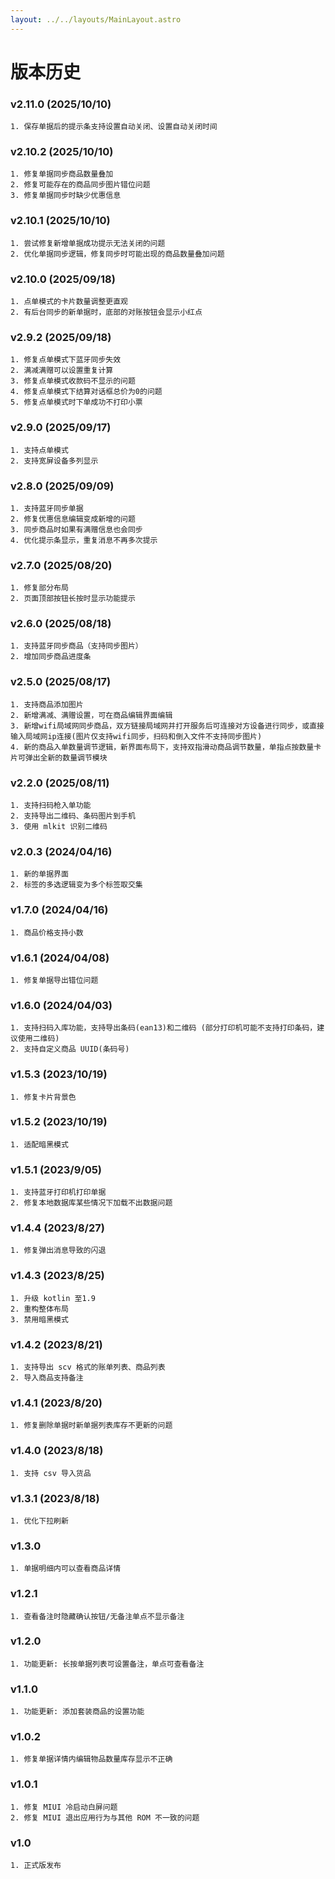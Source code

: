 ```yaml
---
layout: ../../layouts/MainLayout.astro
---
```


# 版本历史

### v2.11.0 (2025/10/10)

    1. 保存单据后的提示条支持设置自动关闭、设置自动关闭时间

### v2.10.2 (2025/10/10)

    1. 修复单据同步商品数量叠加
    2. 修复可能存在的商品同步图片错位问题
    3. 修复单据同步时缺少优惠信息

### v2.10.1 (2025/10/10)

    1. 尝试修复新增单据成功提示无法关闭的问题
    2. 优化单据同步逻辑，修复同步时可能出现的商品数量叠加问题

### v2.10.0 (2025/09/18)

    1. 点单模式的卡片数量调整更直观
    2. 有后台同步的新单据时，底部的对账按钮会显示小红点

### v2.9.2 (2025/09/18)

    1. 修复点单模式下蓝牙同步失效
    2. 满减满赠可以设置重复计算
    3. 修复点单模式收款码不显示的问题
    4. 修复点单模式下结算对话框总价为0的问题
    5. 修复点单模式时下单成功不打印小票

### v2.9.0 (2025/09/17)

    1. 支持点单模式
    2. 支持宽屏设备多列显示

### v2.8.0 (2025/09/09)

    1. 支持蓝牙同步单据
    2. 修复优惠信息编辑变成新增的问题
    3. 同步商品时如果有满赠信息也会同步
    4. 优化提示条显示，重复消息不再多次提示

### v2.7.0 (2025/08/20)

    1. 修复部分布局
    2. 页面顶部按钮长按时显示功能提示

### v2.6.0 (2025/08/18)

    1. 支持蓝牙同步商品（支持同步图片）
    2. 增加同步商品进度条

### v2.5.0 (2025/08/17)

    1. 支持商品添加图片
    2. 新增满减、满赠设置，可在商品编辑界面编辑
    3. 新增wifi局域网同步商品，双方链接局域网并打开服务后可连接对方设备进行同步，或直接输入局域网ip连接(图片仅支持wifi同步，扫码和倒入文件不支持同步图片)
    4. 新的商品入单数量调节逻辑，新界面布局下，支持双指滑动商品调节数量，单指点按数量卡片可弹出全新的数量调节模块

### v2.2.0 (2025/08/11)

    1. 支持扫码枪入单功能
    2. 支持导出二维码、条码图片到手机
    3. 使用 mlkit 识别二维码

### v2.0.3 (2024/04/16)

    1. 新的单据界面
    2. 标签的多选逻辑变为多个标签取交集

### v1.7.0 (2024/04/16)

    1. 商品价格支持小数

### v1.6.1 (2024/04/08)

    1. 修复单据导出错位问题

### v1.6.0 (2024/04/03)

    1. 支持扫码入库功能，支持导出条码(ean13)和二维码 (部分打印机可能不支持打印条码，建议使用二维码)
    2. 支持自定义商品 UUID(条码号)

### v1.5.3 (2023/10/19)

    1. 修复卡片背景色

### v1.5.2 (2023/10/19)

    1. 适配暗黑模式

### v1.5.1 (2023/9/05)

    1. 支持蓝牙打印机打印单据
    2. 修复本地数据库某些情况下加载不出数据问题

### v1.4.4 (2023/8/27)

    1. 修复弹出消息导致的闪退

### v1.4.3 (2023/8/25)

    1. 升级 kotlin 至1.9
    2. 重构整体布局
    3. 禁用暗黑模式

### v1.4.2 (2023/8/21)

    1. 支持导出 scv 格式的账单列表、商品列表
    2. 导入商品支持备注

### v1.4.1 (2023/8/20)

    1. 修复删除单据时新单据列表库存不更新的问题

### v1.4.0 (2023/8/18)

    1. 支持 csv 导入货品

### v1.3.1 (2023/8/18)

    1. 优化下拉刷新

### v1.3.0

    1. 单据明细内可以查看商品详情

### v1.2.1

    1. 查看备注时隐藏确认按钮/无备注单点不显示备注

### v1.2.0

    1. 功能更新: 长按单据列表可设置备注，单点可查看备注

### v1.1.0

    1. 功能更新: 添加套装商品的设置功能

### v1.0.2

    1. 修复单据详情内编辑物品数量库存显示不正确

### v1.0.1

    1. 修复 MIUI 冷启动白屏问题
    2. 修复 MIUI 退出应用行为与其他 ROM 不一致的问题

### v1.0

    1. 正式版发布
